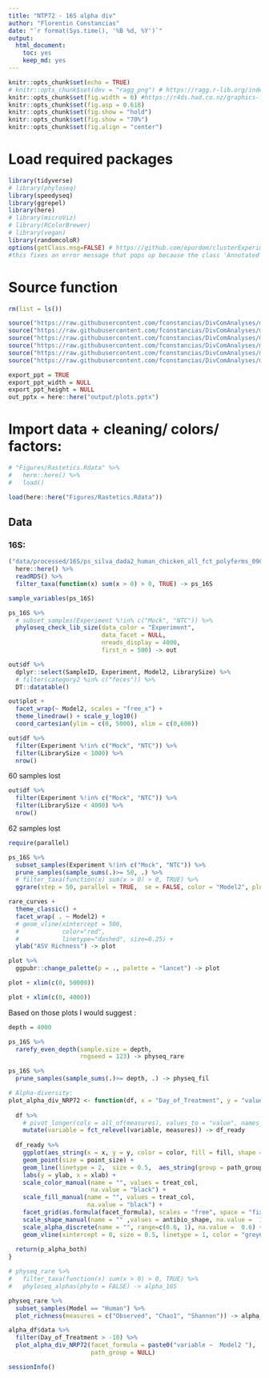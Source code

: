 ```yaml
---
title: "NTP72 - 16S alpha div"
author: "Florentin Constancias"
date: "`r format(Sys.time(), '%B %d, %Y')`"
output: 
  html_document: 
    toc: yes
    keep_md: yes
---
```


```r
knitr::opts_chunk$set(echo = TRUE)
# knitr::opts_chunk$set(dev = "ragg_png") # https://ragg.r-lib.org/index.html
knitr::opts_chunk$set(fig.width = 6) #https://r4ds.had.co.nz/graphics-for-communication.html#figure-sizing
knitr::opts_chunk$set(fig.asp = 0.618)
knitr::opts_chunk$set(fig.show = "hold")
knitr::opts_chunk$set(fig.show = "70%")
knitr::opts_chunk$set(fig.align = "center")
```

# Load required packages

```r
library(tidyverse)
# library(phyloseq)
library(speedyseq)
library(ggrepel)
library(here)
# library(microViz)
# library(RColorBrewer)
# library(vegan)
library(randomcoloR)
options(getClass.msg=FALSE) # https://github.com/epurdom/clusterExperiment/issues/66
#this fixes an error message that pops up because the class 'Annotated' is defined in two different packages
```

# Source function

```r
rm(list = ls())

source("https://raw.githubusercontent.com/fconstancias/DivComAnalyses/master/R/phyloseq_taxa_tests.R")
source("https://raw.githubusercontent.com/fconstancias/DivComAnalyses/master/R/phyloseq_normalisation.R")
source("https://raw.githubusercontent.com/fconstancias/DivComAnalyses/master/R/phyloseq_alpha.R")
source("https://raw.githubusercontent.com/fconstancias/DivComAnalyses/master/R/phyloseq_beta.R")
source("https://raw.githubusercontent.com/fconstancias/DivComAnalyses/master/R/phyloseq_heatmap.R")
source("https://raw.githubusercontent.com/fconstancias/DivComAnalyses/master/R/phyloseq_varia.R")

```


```r
export_ppt = TRUE
export_ppt_width = NULL
export_ppt_height = NULL
out_pptx = here::here("output/plots.pptx")
```

# Import data + cleaning/ colors/ factors:

```r
# "Figures/Rastetics.Rdata" %>%
#   here::here() %>% 
#   load()

load(here::here("Figures/Rastetics.Rdata"))
```

## Data

### 16S:
```r
("data/processed/16S/ps_silva_dada2_human_chicken_all_fct_polyferms_090922_up.RDS") %>% 
  here::here() %>% 
  readRDS() %>% 
  filter_taxa(function(x) sum(x > 0) > 0, TRUE) -> ps_16S
```

```r

sample_variables(ps_16S)
```

```r
ps_16S %>%
  # subset_samples(Experiment %!in% c("Mock", "NTC")) %>%
  phyloseq_check_lib_size(data_color = "Experiment", 
                          data_facet = NULL, 
                          nreads_display = 4000, 
                          first_n = 500) -> out

out$df %>%
  dplyr::select(SampleID, Experiment, Model2, LibrarySize) %>%
  # filter(category2 %in% c("feces")) %>%
  DT::datatable()

```
```r
out$plot +
  facet_wrap(~ Model2, scales = "free_x") +
  theme_linedraw() + scale_y_log10()
  coord_cartesian(ylim = c(0, 5000), xlim = c(0,600))
```

```r
out$df %>% 
  filter(Experiment %!in% c("Mock", "NTC")) %>% 
  filter(LibrarySize < 1000) %>% 
  nrow()
```

60 samples lost 


```r
out$df %>% 
  filter(Experiment %!in% c("Mock", "NTC")) %>% 
  filter(LibrarySize < 4000) %>% 
  nrow()
```

62 samples lost 


```r
require(parallel)

ps_16S %>%
  subset_samples(Experiment %!in% c("Mock", "NTC")) %>% 
  prune_samples(sample_sums(.)>= 50, .) %>% 
  # filter_taxa(function(x) sum(x > 0) > 0, TRUE) %>% 
  ggrare(step = 50, parallel = TRUE,  se = FALSE, color = "Model2", plot = FALSE) -> rare_curves
```

```r
rare_curves +
  theme_classic() +
  facet_wrap( . ~ Model2) +
  # geom_vline(xintercept = 500,
  #            color="red",
  #            linetype="dashed", size=0.25) +
  ylab("ASV Richness") -> plot

plot %>% 
  ggpubr::change_palette(p = ., palette = "lancet") -> plot


```

```r
plot + xlim(c(0, 50000))
```


```r
plot + xlim(c(0, 4000))
```

Based on those plots I would suggest :
```r
depth = 4000

ps_16S %>%
  rarefy_even_depth(sample.size = depth,
                    rngseed = 123) -> physeq_rare

ps_16S %>%
  prune_samples(sample_sums(.)>= depth, .) -> physeq_fil

```


```r
# Alpha-diversity:
plot_alpha_div_NRP72 <- function(df, x = "Day_of_Treatment", y = "value",  point_size = 2.5, color = "Treatment", fill  = "Treatment", shape = "Antibiotic", alpha = "Antibiotic_mg.L", facet_formula = paste0("alphadiversiy ~  Model2 "), ylab = "16S alpha-diversity", xlab = "Days (Treatment)", measures = c("Observed"), path_group = "interaction(Model, Model2, Fermentation, Antibiotic_mg.L, Reactor_Treatment)"){
  
  df %>% 
    # pivot_longer(cols = all_of(measures), values_to = "value", names_to = 'alphadiversiy', values_drop_na  = TRUE) %>%
    mutate(variable = fct_relevel(variable, measures)) -> df_ready
  
  df_ready %>% 
    ggplot(aes_string(x = x, y = y, color = color, fill = fill, shape = shape, alpha = alpha)) + #shape = Fermentation
    geom_point(size = point_size) + 
    geom_line(linetype = 2,  size = 0.5,  aes_string(group = path_group)) +
    labs(y = ylab, x = xlab) +
    scale_color_manual(name = "", values = treat_col,
                       na.value = "black") +
    scale_fill_manual(name = "", values = treat_col,
                      na.value = "black") +
    facet_grid(as.formula(facet_formula), scales = "free", space = "fixed", drop = TRUE) +
    scale_shape_manual(name = "" ,values = antibio_shape, na.value =  17) +
    scale_alpha_discrete(name = "", range=c(0.6, 1), na.value =  0.6) + 
    geom_vline(xintercept = 0, size = 0.5, linetype = 1, color = "grey60") -> p_alpha_both
  
  return(p_alpha_both)
}
```



```r
# physeq_rare %>% 
#   filter_taxa(function(x) sum(x > 0) > 0, TRUE) %>% 
#   phyloseq_alphas(phylo = FALSE) -> alpha_16S

physeq_rare %>%  
  subset_samples(Model == "Human") %>% 
  plot_richness(measures = c("Observed", "Chao1", "Shannon")) -> alpha_df
```


```r
alpha_df$data %>% 
  filter(Day_of_Treatment > -10) %>% 
  plot_alpha_div_NRP72(facet_formula = paste0("variable ~  Model2 "), 
                       path_group = NULL) 

```


```r
sessionInfo()
```

